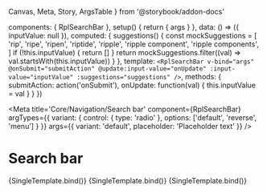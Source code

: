   Canvas,
  Meta,
  Story,
  ArgsTable
} from '@storybook/addon-docs'

  components: { RplSearchBar },
  setup() {
    return { args }
  },
  data: () => ({ inputValue: null }),
  computed: {
    suggestions() {
      const mockSuggestions = [
        'rip',
        'ripe',
        'ripen',
        'riptide',
        'ripple',
        'ripple component',
        'ripple components',
      ]
      if (!this.inputValue) {
        return []
      }
      return mockSuggestions.filter((val) => val.startsWith(this.inputValue))
    }
  },
  template: `<RplSearchBar v-bind="args" @onSubmit="submitAction" @update:input-value="onUpdate" :input-value="inputValue" :suggestions="suggestions" />`,
  methods: {
    submitAction: action('onSubmit'),
    onUpdate: function(val) {
      this.inputValue = val
    }
  }
})

<Meta
  title='Core/Navigation/Search bar'
  component={RplSearchBar}
  argTypes={{
    variant: {
      control: { type: 'radio' },
      options: ['default', 'reverse', 'menu']
    }
  }}
  args={{
    variant: 'default',
    placeholder: 'Placeholder text'
  }}
/>

# Search bar

<ArgsTable of={RplSearchBar} />

<Canvas>
  <Story
    name='Default'
    play={a11yStoryCheck}
    args={{
      id: 'default'
    }}
  >
    {SingleTemplate.bind()}
  </Story>
  <Story
    name='Reverse'
    play={a11yStoryCheck}
    args={{
      id: 'reverse',
      variant: 'reverse'
    }}
    parameters={{
      background: 'gray',
    }}
  >
    {SingleTemplate.bind()}
  </Story>
  <Story
    name='Menu'
    play={a11yStoryCheck}
    args={{
      id: 'menu',
      variant: 'menu'
    }}
    parameters={{
      background: 'reverse',
    }}
  >
    {SingleTemplate.bind()}
  </Story>
</Canvas>
